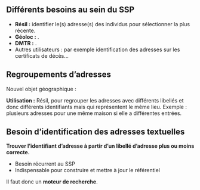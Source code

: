 ## Différents besoins au sein du SSP

- [**Résil :**]{.red2} identifier le(s) adresse(s) des individus pour sélectionner la plus récente.
- **Géoloc :** <!-- Explication -->.
- **DMTR :** <!-- Explication -->.
- Autres utilisateurs : par exemple identification des adresses sur les certificats de décès...

## Regroupements d'adresses

Nouvel objet géographique :  
<!-- Explication schéma lieu géographique. -->

**Utilisation :** Résil, pour regrouper les adresses avec différents libellés et donc différents identifiants mais qui représentent le même lieu. Exemple : plusieurs adresses pour une même maison si elle a différentes entrées.

## Besoin d'identification des adresses textuelles

[**Trouver l'identifiant d'adresse à partir d'un libellé d'adresse plus ou moins correcte.**]{.green2}

- Besoin récurrent au SSP
- Indispensable pour construire et mettre à jour le référentiel

Il faut donc un [**moteur de recherche**]{.blue2}.